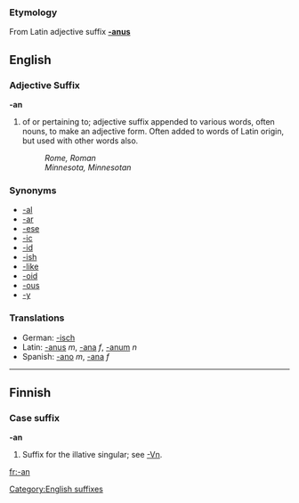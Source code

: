 ===Etymology===
From Latin adjective suffix '''[[-anus]]'''

==English==
===Adjective Suffix===
[[Category:English suffixes]]
'''-an'''

# of or pertaining to; adjective suffix appended to various words, often nouns, to make an adjective form.  Often added to words of Latin origin, but used with other words also.
#: ''Rome, Roman''
#: ''Minnesota, Minnesotan''

===Synonyms===
*[[-al]]
*[[-ar]]
*[[-ese]]
*[[-ic]]
*[[-id]]
*[[-ish]]
*[[-like]]
*[[-oid]]
*[[-ous]]
*[[-y]]

===Translations===
*German: [[-isch]]
*Latin: [[-anus]] ''m'', [[-ana]] ''f'', [[-anum]] ''n''
*Spanish: [[-ano]] ''m'', [[-ana]] ''f''

----
==Finnish==

===Case suffix===
'''-an'''

# Suffix for the illative singular; see [[-Vn]].

[[fr:-an]]